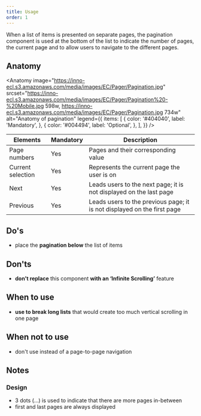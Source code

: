 ```yaml
---
title: Usage
order: 1
---
```



<Paragraph size="lead">
  When a list of items is presented on separate pages, the pagination component
  is used at the bottom of the list to indicate the number of pages, the current
  page and to allow users to navigate to the different pages.
</Paragraph>

## Anatomy

<Anatomy
  image="https://inno-ecl.s3.amazonaws.com/media/images/EC/Pager/Pagination.jpg"
  srcset="https://inno-ecl.s3.amazonaws.com/media/images/EC/Pager/Pagination%20-%20Mobile.jpg 598w, https://inno-ecl.s3.amazonaws.com/media/images/EC/Pager/Pagination.jpg 734w"
  alt="Anatomy of pagination"
  legend={{
    items: [
      {
        color: '#404040',
        label: 'Mandatory',
      },
      {
        color: '#004494',
        label: 'Optional',
      },
    ],
  }}
/>

| Elements          | Mandatory | Description                                                             |
| ----------------- | --------- | ----------------------------------------------------------------------- |
| Page numbers      | Yes       | Pages and their corresponding value                                     |
| Current selection | Yes       | Represents the current page the user is on                              |
| Next              | Yes       | Leads users to the next page; it is not displayed on the last page      |
| Previous          | Yes       | Leads users to the previous page; it is not displayed on the first page |

## Do's

- place the **pagination below** the list of items

## Don'ts

- **don't replace** this component **with an ‘Infinite Scrolling’** feature

## When to use

- **use to break long lists** that would create too much vertical scrolling in one page

## When not to use

- don't use instead of a page-to-page navigation

## Notes

### Design

- 3 dots (…) is used to indicate that there are more pages in-between
- first and last pages are always displayed
